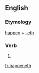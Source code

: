 ==English==

===Etymology===
[[happen]] + [[-eth]]

===Verb===
{{infl|en|verb form}}

# {{archaic third-person singular of|happen}}

[[fr:happeneth]]